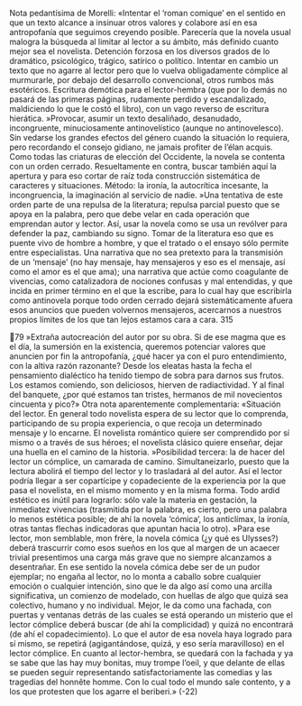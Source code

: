 Nota pedantísima de Morelli: «Intentar el ‘roman comique’ en el sentido en
que un texto alcance a insinuar otros valores y colabore así en esa antropofanía
que seguimos creyendo posible. Parecería que la novela usual malogra la
búsqueda al limitar al lector a su ámbito, más definido cuanto mejor sea el
novelista. Detención forzosa en los diversos grados de lo dramático, psicológico,
trágico, satírico o político. Intentar en cambio un texto que no agarre al lector
pero que lo vuelva obligadamente cómplice al murmurarle, por debajo del
desarrollo convencional, otros rumbos más esotéricos. Escritura demótica para el
lector-hembra (que por lo demás no pasará de las primeras páginas, rudamente
perdido y escandalizado, maldiciendo lo que le costó el libro), con un vago
reverso de escritura hierática.
»Provocar, asumir un texto desaliñado, desanudado, incongruente,
minuciosamente antinovelístico (aunque no antinovelesco). Sin vedarse los
grandes efectos del género cuando la situación lo requiera, pero recordando el
consejo gidiano, ne jamais profiter de l’élan acquis. Como todas las criaturas de
elección del Occidente, la novela se contenta con un orden cerrado.
Resueltamente en contra, buscar también aquí la apertura y para eso cortar de
raíz toda construcción sistemática de caracteres y situaciones. Método: la ironía,
la autocrítica incesante, la incongruencia, la imaginación al servicio de nadie.
»Una tentativa de este orden parte de una repulsa de la literatura; repulsa
parcial puesto que se apoya en la palabra, pero que debe velar en cada operación
que emprendan autor y lector. Así, usar la novela como se usa un revólver para
defender la paz, cambiando su signo. Tomar de la literatura eso que es puente
vivo de hombre a hombre, y que el tratado o el ensayo sólo permite entre
especialistas. Una narrativa que no sea pretexto para la transmisión de un
‘mensaje’ (no hay mensaje, hay mensajeros y eso es el mensaje, así como el amor
es el que ama); una narrativa que actúe como coagulante de vivencias, como
catalizadora de nociones confusas y mal entendidas, y que incida en primer
término en el que la escribe, para lo cual hay que escribirla como antinovela
porque todo orden cerrado dejará sistemáticamente afuera esos anuncios que
pueden volvernos mensajeros, acercarnos a nuestros propios límites de los que
tan lejos estamos cara a cara.
315

79
»Extraña autocreación del autor por su obra. Si de ese magma que es el día, la
sumersión en la existencia, queremos potenciar valores que anuncien por fin la
antropofanía, ¿qué hacer ya con el puro entendimiento, con la altiva razón
razonante? Desde los eleatas hasta la fecha el pensamiento dialéctico ha tenido
tiempo de sobra para darnos sus frutos. Los estamos comiendo, son deliciosos,
hierven de radiactividad. Y al final del banquete, ¿por qué estamos tan tristes,
hermanos de mil novecientos cincuenta y pico?»
Otra nota aparentemente complementaria:
«Situación del lector. En general todo novelista espera de su lector que lo
comprenda, participando de su propia experiencia, o que recoja un determinado
mensaje y lo encarne. El novelista romántico quiere ser comprendido por sí
mismo o a través de sus héroes; el novelista clásico quiere enseñar, dejar una
huella en el camino de la historia.
»Posibilidad tercera: la de hacer del lector un cómplice, un camarada de
camino. Simultaneizarlo, puesto que la lectura abolirá el tiempo del lector y lo
trasladará al del autor. Así el lector podría llegar a ser copartícipe y copadeciente
de la experiencia por la que pasa el novelista, en el mismo momento y en la misma
forma. Todo ardid estético es inútil para lograrlo: sólo vale la materia en
gestación, la inmediatez vivencias (trasmitida por la palabra, es cierto, pero una
palabra lo menos estética posible; de ahí la novela ‘cómica’, los anticlímax, la
ironía, otras tantas flechas indicadoras que apuntan hacia lo otro).
»Para ese lector, mon semblable, mon frère, la novela cómica (¿y qué es Ulysses?)
deberá trascurrir como esos sueños en los que al margen de un acaecer trivial
presentimos una carga más grave que no siempre alcanzamos a desentrañar. En
ese sentido la novela cómica debe ser de un pudor ejemplar; no engaña al lector,
no lo monta a caballo sobre cualquier emoción o cualquier intención, sino que le
da algo así como una arcilla significativa, un comienzo de modelado, con huellas
de algo que quizá sea colectivo, humano y no individual. Mejor, le da como una
fachada, con puertas y ventanas detrás de las cuales se está operando un misterio
que el lector cómplice deberá buscar (de ahí la complicidad) y quizá no
encontrará (de ahí el copadecimiento). Lo que el autor de esa novela haya
logrado para sí mismo, se repetirá (agigantándose, quizá, y eso sería maravilloso)
en el lector cómplice. En cuanto al lector-hembra, se quedará con la fachada y ya
se sabe que las hay muy bonitas, muy trompe l’oeil, y que delante de ellas se
pueden seguir representando satisfactoriamente las comedias y las tragedias del
honnête homme. Con lo cual todo el mundo sale contento, y a los que protesten
que los agarre el beriberi.»
(-22)
